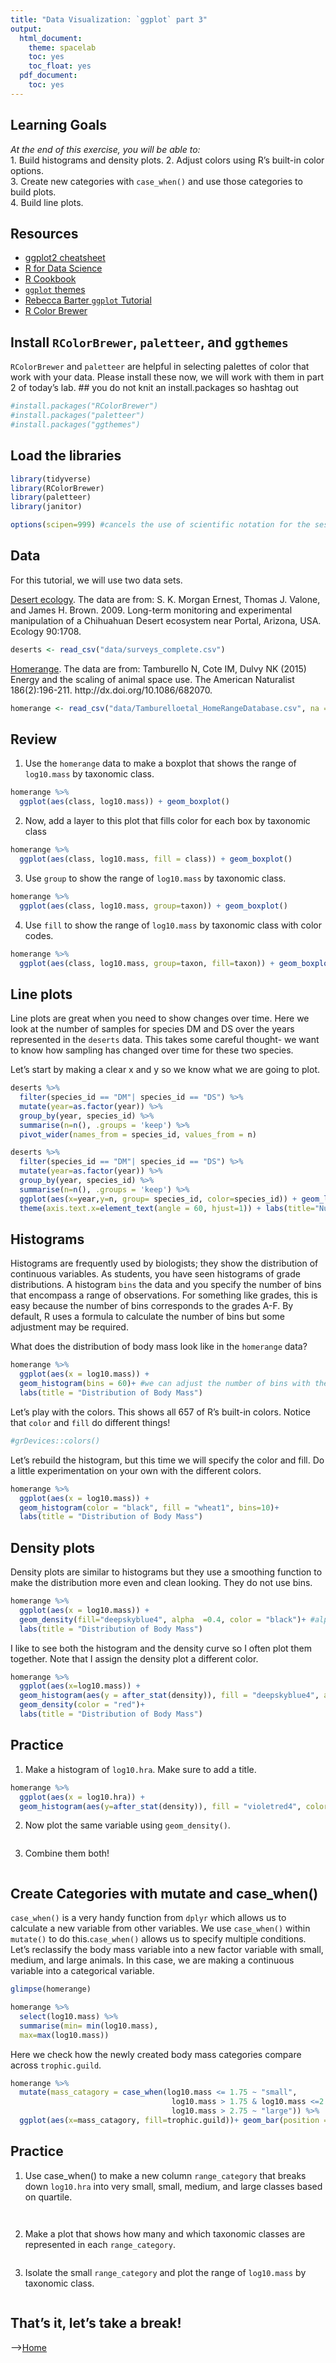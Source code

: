 ```yaml
---
title: "Data Visualization: `ggplot` part 3"
output:
  html_document:
    theme: spacelab
    toc: yes
    toc_float: yes
  pdf_document:
    toc: yes
---
```


## Learning Goals
*At the end of this exercise, you will be able to:*    
1. Build histograms and density plots.
2. Adjust colors using R's built-in color options.  
3. Create new categories with `case_when()` and use those categories to build plots.  
4. Build line plots.  

## Resources
- [ggplot2 cheatsheet](https://www.rstudio.com/wp-content/uploads/2015/03/ggplot2-cheatsheet.pdf)
- [R for Data Science](https://r4ds.had.co.nz/)
- [R Cookbook](http://www.cookbook-r.com/)
- [`ggplot` themes](https://ggplot2.tidyverse.org/reference/ggtheme.html)
- [Rebecca Barter `ggplot` Tutorial](http://www.rebeccabarter.com/blog/2017-11-17-ggplot2_tutorial/)
- [R Color Brewer](http://colorbrewer2.org/#type=sequential&scheme=BuGn&n=3)

## Install `RColorBrewer`, `paletteer`, and `ggthemes`
`RColorBrewer` and `paletteer` are helpful in selecting palettes of color that work with your data. Please install these now, we will work with them in part 2 of today's lab. 
## you do not knit an install.packages so hashtag out
```r
#install.packages("RColorBrewer")
#install.packages("paletteer")
#install.packages("ggthemes")
```

## Load the libraries
```r
library(tidyverse)
library(RColorBrewer)
library(paletteer)
library(janitor)
```

```r
options(scipen=999) #cancels the use of scientific notation for the session
```

## Data
For this tutorial, we will use two data sets.  

[Desert ecology](http://esapubs.org/archive/ecol/E090/118/). The data are from: S. K. Morgan Ernest, Thomas J. Valone, and James H. Brown. 2009. Long-term monitoring and experimental manipulation of a Chihuahuan Desert ecosystem near Portal, Arizona, USA. Ecology 90:1708.  
```r
deserts <- read_csv("data/surveys_complete.csv")
```

[Homerange](http://datadryad.org/resource/doi:10.5061/dryad.q5j65/1). The data are from: Tamburello N, Cote IM, Dulvy NK (2015) Energy and the scaling of animal space use. The American Naturalist 186(2):196-211. http://dx.doi.org/10.1086/682070.  
```r
homerange <- read_csv("data/Tamburelloetal_HomeRangeDatabase.csv", na = c("", "NA", "\\"))
```

## Review
1. Use the `homerange` data to make a boxplot that shows the range of `log10.mass` by taxonomic class.
```r
homerange %>% 
  ggplot(aes(class, log10.mass)) + geom_boxplot()
```

2. Now, add a layer to this plot that fills color for each box by taxonomic class
```r
homerange %>% 
  ggplot(aes(class, log10.mass, fill = class)) + geom_boxplot()
```

3. Use `group` to show the range of `log10.mass` by taxonomic class.
```r
homerange %>% 
  ggplot(aes(class, log10.mass, group=taxon)) + geom_boxplot()
```

4. Use `fill` to show the range of `log10.mass` by taxonomic class with color codes.
```r
homerange %>% 
  ggplot(aes(class, log10.mass, group=taxon, fill=taxon)) + geom_boxplot(alpha = .5)
```

## Line plots
Line plots are great when you need to show changes over time. Here we look at the number of samples for species DM and DS over the years represented in the `deserts` data. This takes some careful thought- we want to know how sampling has changed over time for these two species.    

Let's start by making a clear x and y so we know what we are going to plot.
```r
deserts %>% 
  filter(species_id == "DM"| species_id == "DS") %>% 
  mutate(year=as.factor(year)) %>% 
  group_by(year, species_id) %>% 
  summarise(n=n(), .groups = 'keep') %>% 
  pivot_wider(names_from = species_id, values_from = n)
```

```r
deserts %>% 
  filter(species_id == "DM"| species_id == "DS") %>% 
  mutate(year=as.factor(year)) %>% 
  group_by(year, species_id) %>% 
  summarise(n=n(), .groups = 'keep') %>% 
  ggplot(aes(x=year,y=n, group= species_id, color=species_id)) + geom_line() + geom_point(shape=4) + #you can experiment with shapes
  theme(axis.text.x=element_text(angle = 60, hjust=1)) + labs(title="Number of Samples for Species DM & DS", x= "Year", y="n")
```
 
 

## Histograms
Histograms are frequently used by biologists; they show the distribution of continuous variables. As students, you have seen histograms of grade distributions. A histogram `bins` the data and you specify the number of bins that encompass a range of observations. For something like grades, this is easy because the number of bins corresponds to the grades A-F. By default, R uses a formula to calculate the number of bins but some adjustment may be required.  

What does the distribution of body mass look like in the `homerange` data?
```r
homerange %>% 
  ggplot(aes(x = log10.mass)) +
  geom_histogram(bins = 60)+ #we can adjust the number of bins with the bins argument
  labs(title = "Distribution of Body Mass")
```

Let's play with the colors. This shows all 657 of R's built-in colors. Notice that `color` and `fill` do different things!
```r
#grDevices::colors()
```

Let's rebuild the histogram, but this time we will specify the color and fill. Do a little experimentation on your own with the different colors.
```r
homerange %>% 
  ggplot(aes(x = log10.mass)) +
  geom_histogram(color = "black", fill = "wheat1", bins=10)+
  labs(title = "Distribution of Body Mass")
```

## Density plots  
Density plots are similar to histograms but they use a smoothing function to make the distribution more even and clean looking. They do not use bins.
```r
homerange %>% 
  ggplot(aes(x = log10.mass)) +
  geom_density(fill="deepskyblue4", alpha  =0.4, color = "black")+ #alpha is the transparency
  labs(title = "Distribution of Body Mass")
```

I like to see both the histogram and the density curve so I often plot them together. Note that I assign the density plot a different color.
```r
homerange %>% 
  ggplot(aes(x=log10.mass)) +
  geom_histogram(aes(y = after_stat(density)), fill = "deepskyblue4", alpha = 0.4, color = "black")+
  geom_density(color = "red")+
  labs(title = "Distribution of Body Mass")
```

## Practice
1. Make a histogram of `log10.hra`. Make sure to add a title.
```r
homerange %>% 
  ggplot(aes(x = log10.hra)) + 
  geom_histogram(aes(y=after_stat(density)), fill = "violetred4", color= "black")+ geom_density(color="orange")
```

2. Now plot the same variable using `geom_density()`.
```r

```

3. Combine them both!
```r

```

## Create Categories with mutate and case_when()
`case_when()` is a very handy function from `dplyr` which allows us to calculate a new variable from other variables. We use `case_when()` within `mutate()` to do this.`case_when()` allows us to specify multiple conditions. Let's reclassify the body mass variable into a new factor variable with small, medium, and large animals. In this case, we are making a continuous variable into a categorical variable.  
```r
glimpse(homerange)
```


```r
homerange %>% 
  select(log10.mass) %>% 
  summarise(min= min(log10.mass),
  max=max(log10.mass))
```

Here we check how the newly created body mass categories compare across `trophic.guild`. 
```r
homerange %>% 
  mutate(mass_catagory = case_when(log10.mass <= 1.75 ~ "small",
                                    log10.mass > 1.75 & log10.mass <=2.75 ~ "medium",
                                    log10.mass > 2.75 ~ "large")) %>% 
  ggplot(aes(x=mass_catagory, fill=trophic.guild))+ geom_bar(position = "dodge")
```

## Practice
1. Use case_when() to make a new column `range_category` that breaks down `log10.hra` into very small, small, medium, and large classes based on quartile.
```r

```

```r

```

2. Make a plot that shows how many and which taxonomic classes are represented in each `range_category`.   
```r

```

3. Isolate the small `range_category` and plot the range of `log10.mass` by taxonomic class.
```r

```

## That's it, let's take a break!  

-->[Home](https://jmledford3115.github.io/datascibiol/)